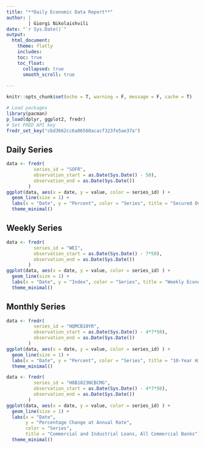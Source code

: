 ```yaml
---
title: "**Daily Economic Data Report**"
author: |
        | Giorgi Nikolaishvili
date: "`r Sys.Date()`"
output: 
  html_document:
    theme: flatly  
    includes:
    toc: true
    toc_float:
      collapsed: true
      smooth_scroll: true
      
---
```


```r
knitr::opts_chunk$set(echo = T, warning = F, message = F, cache = T)
```

```r
# Load packages 
library(pacman) 
p_load(dplyr, ggplot2, fredr)
# Set FRED API key 
fredr_set_key("cbd3662cc6a06560acacf323fe5ae37a")
```

## Daily Series

```r
data <- fredr(
          series_id = "SOFR",
          observation_start = as.Date(Sys.Date() - 50),
          observation_end = as.Date(Sys.Date())
        )
ggplot(data, aes(x = date, y = value, color = series_id) ) +
  geom_line(size = 1) +
  labs(x = "Date", y = "Percent", color = "Series", title = "Secured Overnight Financing Rate") + 
  theme_minimal() 
```


## Weekly Series 

```r
data <- fredr(
          series_id = "WEI",
          observation_start = as.Date(Sys.Date() - 7*50),
          observation_end = as.Date(Sys.Date())
        )
ggplot(data, aes(x = date, y = value, color = series_id) ) +
  geom_line(size = 1) +
  labs(x = "Date", y = "Index", color = "Series", title = "Weekly Economic Index (Lewis-Mertens-Stock)") + 
  theme_minimal() 
```

## Monthly Series

```r
data <- fredr(
          series_id = "HQMCB10YR",
          observation_start = as.Date(Sys.Date() - 4*7*50),
          observation_end = as.Date(Sys.Date())
        )
ggplot(data, aes(x = date, y = value, color = series_id) ) +
  geom_line(size = 1) +
  labs(x = "Date", y = "Percent", color = "Series", title = "10-Year High Quality Market (HQM) Corporate Bond Spot Rate") + 
  theme_minimal() 
```

```r
data <- fredr(
          series_id = "H8B1023NCBCMG",
          observation_start = as.Date(Sys.Date() - 4*7*50),
          observation_end = as.Date(Sys.Date())
        )
ggplot(data, aes(x = date, y = value, color = series_id) ) +
  geom_line(size = 1) +
  labs(x = "Date", 
       y = "Percentage Change at Annual Rate", 
       color = "Series", 
       title = "Commercial and Industrial Loans, All Commercial Banks") + 
  theme_minimal() 
```

